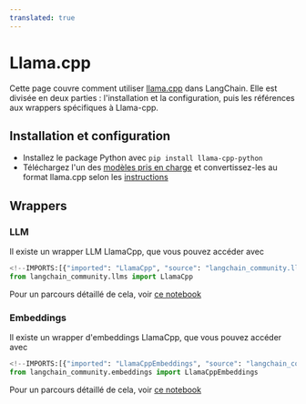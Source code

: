 ```yaml
---
translated: true
---
```


# Llama.cpp

Cette page couvre comment utiliser [llama.cpp](https://github.com/ggerganov/llama.cpp) dans LangChain.
Elle est divisée en deux parties : l'installation et la configuration, puis les références aux wrappers spécifiques à Llama-cpp.

## Installation et configuration

- Installez le package Python avec `pip install llama-cpp-python`
- Téléchargez l'un des [modèles pris en charge](https://github.com/ggerganov/llama.cpp#description) et convertissez-les au format llama.cpp selon les [instructions](https://github.com/ggerganov/llama.cpp)

## Wrappers

### LLM

Il existe un wrapper LLM LlamaCpp, que vous pouvez accéder avec

```python
<!--IMPORTS:[{"imported": "LlamaCpp", "source": "langchain_community.llms", "docs": "https://api.python.langchain.com/en/latest/llms/langchain_community.llms.llamacpp.LlamaCpp.html", "title": "Llama.cpp"}]-->
from langchain_community.llms import LlamaCpp
```

Pour un parcours détaillé de cela, voir [ce notebook](/docs/integrations/llms/llamacpp)

### Embeddings

Il existe un wrapper d'embeddings LlamaCpp, que vous pouvez accéder avec

```python
<!--IMPORTS:[{"imported": "LlamaCppEmbeddings", "source": "langchain_community.embeddings", "docs": "https://api.python.langchain.com/en/latest/embeddings/langchain_community.embeddings.llamacpp.LlamaCppEmbeddings.html", "title": "Llama.cpp"}]-->
from langchain_community.embeddings import LlamaCppEmbeddings
```

Pour un parcours détaillé de cela, voir [ce notebook](/docs/integrations/text_embedding/llamacpp)
